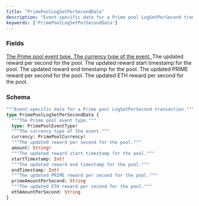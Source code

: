 ```yaml
---
title: "PrimePoolLogSetPerSecondData"
description: "Event-specific data for a Prime pool LogSetPerSecond transaction."
keywords: ['PrimePoolLogSetPerSecondData']
---
```


### Fields

<a href="/api-reference/types/primepooleventtype">
  <ResponseField name="type" type="PrimePoolEventType!" required>
    The Prime pool event type.
  </ResponseField>
</a>

<a href="/api-reference/types/primepoolcurrency">
  <ResponseField name="currency" type="PrimePoolCurrency!" required>
    The currency type of the event.
  </ResponseField>
</a>

<ResponseField name="amount" type="String!" required>
  The updated reward per second for the pool.
</ResponseField>

<ResponseField name="startTimestamp" type="Int!" required>
  The updated reward start timestamp for the pool.
</ResponseField>

<ResponseField name="endTimestamp" type="Int!" required>
  The updated reward end timestamp for the pool.
</ResponseField>

<ResponseField name="primeAmountPerSecond" type="String">
  The updated PRIME reward per second for the pool.
</ResponseField>

<ResponseField name="ethAmountPerSecond" type="String">
  The updated ETH reward per second for the pool.
</ResponseField>

### Schema


```graphql 
"""Event-specific data for a Prime pool LogSetPerSecond transaction."""
type PrimePoolLogSetPerSecondData {
  """The Prime pool event type."""
  type: PrimePoolEventType!
  """The currency type of the event."""
  currency: PrimePoolCurrency!
  """The updated reward per second for the pool."""
  amount: String!
  """The updated reward start timestamp for the pool."""
  startTimestamp: Int!
  """The updated reward end timestamp for the pool."""
  endTimestamp: Int!
  """The updated PRIME reward per second for the pool."""
  primeAmountPerSecond: String
  """The updated ETH reward per second for the pool."""
  ethAmountPerSecond: String
}
```
